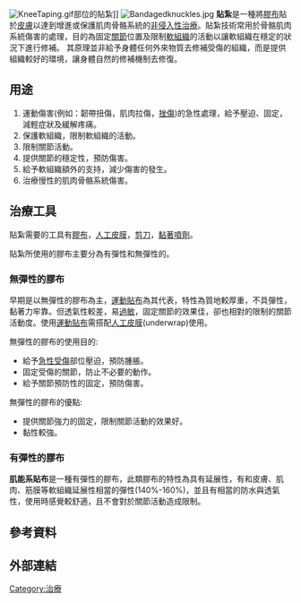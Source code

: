 [[File:KneeTaping.gif|thumb]]部位的貼紮]]
[[File:Bandagedknuckles.jpg|thumb]]
'''貼紮'''是一種將[[膠布|膠布]]貼於[[皮膚|皮膚]]以達到增進或保護肌肉骨骼系統的[[非侵入性治療|非侵入性治療]]。貼紮技術常用於骨骼肌肉系統傷害的處理，目的為固定[[關節|關節]]位置及限制[[軟組織|軟組織]]的活動以讓軟組織在穩定的狀況下進行修補。
其原理並非給予身體任何外來物質去修補受傷的組織，而是提供組織較好的環境，讓身體自然的修補機制去修復。

== 用途 ==

#運動傷害(例如：韌帶扭傷，肌肉拉傷，[[挫傷|挫傷]])的急性處理，給予壓迫、固定，減輕症狀及緩解疼痛。
#保護軟組織，限制軟組織的活動。
#限制關節活動。
#提供關節的穩定性，預防傷害。
#給予軟組織額外的支持，減少傷害的發生。
#治療慢性的肌肉骨骼系統傷害。

== 治療工具 ==
貼紮需要的工具有[[膠布|膠布]]，[[人工皮膜|人工皮膜]]，[[剪刀|剪刀]]，[[黏著噴劑|黏著噴劑]]。

貼紮所使用的膠布主要分為有彈性和無彈性的。
=== 無彈性的膠布 ===
早期是以無彈性的膠布為主，[[運動貼布|運動貼布]]為其代表，特性為質地較厚重，不具彈性，黏著力牢靠。但透氣性較差，易[[過敏|過敏]]，固定關節的效果佳，卻也相對的限制的關節活動度。使用[[運動貼布|運動貼布]]需搭配[[人工皮膜|人工皮膜]](underwrap)使用。

無彈性的膠布的使用目的:
*給予[[急性受傷|急性受傷]]部位壓迫，預防腫脹。
*固定受傷的關節，防止不必要的動作。
*給予關節預防性的固定，預防傷害。
無彈性的膠布的優點:
*提供關節強力的固定，限制關節活動的效果好。
*黏性較強。

=== 有彈性的膠布 === 
{{main|肌內效}}
'''肌能系貼布'''是一種有彈性的膠布，此類膠布的特性為具有延展性，有和皮膚、肌肉、筋膜等軟組織延展性相當的彈性(140%-160%)，並且有相當的防水與透氣性，使用時感覺較舒適，且不會對於關節活動造成限制。
==參考資料==
<div class="references-small">
<references />
</div>

==外部連結==

[[Category:治療|Category:治療]]